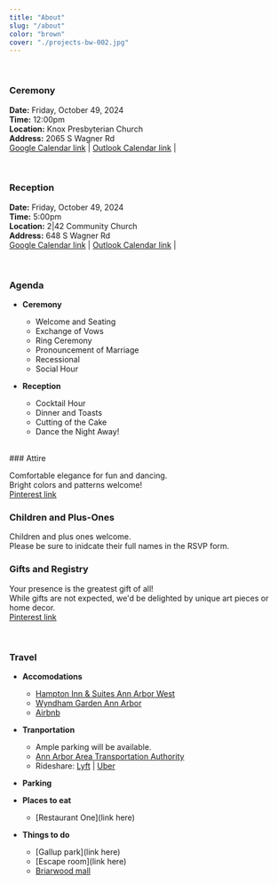 ```yaml
---
title: "About"
slug: "/about"
color: "brown" 
cover: "./projects-bw-002.jpg"
---
```

<br/>

### Ceremony
**Date:** Friday, October 49, 2024 
<br/>**Time:** 12:00pm
<br/>**Location:** Knox Presbyterian Church
<br/>**Address:** 2065 S Wagner Rd
<br/> [Google Calendar link](https://calendar.google.com/calendar/event?action=TEMPLATE&tmeid=MjZyZ3MxZWFndHBjdnJiN2hiNWw5bWNnaHQganN1bGltaW5AbQ&tmsrc=jsulimin%40gmail.com)
| [Outlook Calendar link](ddddd) |

 <br/>

### Reception
**Date:** Friday, October 49, 2024 
<br/>**Time:** 5:00pm
<br/>**Location:** 2|42 Community Church 
<br/>**Address:** 648 S Wagner Rd
<br/>[Google Calendar link](https://calendar.google.com/calendar/event?action=TEMPLATE&tmeid=MjZyZ3MxZWFndHBjdnJiN2hiNWw5bWNnaHQganN1bGltaW5AbQ&tmsrc=jsulimin%40gmail.com)
| [Outlook Calendar link](ddddd) |

<br/>

### Agenda

- **Ceremony**
  - Welcome and Seating
  - Exchange of Vows
  - Ring Ceremony
  - Pronouncement of Marriage
  - Recessional
  - Social Hour

- **Reception**
  - Cocktail Hour
  - Dinner and Toasts
  - Cutting of the Cake
  - Dance the Night Away!


<br/>
### Attire

Comfortable elegance for fun and dancing. 
<br/>Bright colors and patterns welcome! 
<br/>[Pinterest link](ddd)
<br/>

### Children and Plus-Ones 
Children and plus ones welcome. 
<br/>Please be sure to inidcate their full names in the RSVP form. 
 <br/>

### Gifts and Registry 
Your presence is the greatest gift of all! 
<br/>While gifts are not expected, we'd be delighted by unique art pieces or home decor.
<br/>[Pinterest link](ddddd)

<br/>



### Travel 
- **Accomodations** 
  - <a href="https://www.hilton.com/en/hotels/arbwehx-hampton-suites-ann-arbor-west/?SEO_id=GMB-AMER-HX-ARBWEHX&y_source=1_MzI2NDY4Mi03MTUtbG9jYXRpb24ud2Vic2l0ZQ%3D%3D" target="_blank">Hampton Inn & Suites Ann Arbor West</a>
  - <a href="https://www.wyndhamhotels.com/wyndham-garden/ann-arbor-michigan/wyndham-garden-ann-arbor/overview?CID=LC:46q62bu8edfbx3y:36846" target="_blank">Wyndham Garden Ann Arbor</a>
  - <a href="https://www.airbnb.com/" target="_blank">Airbnb</a>
 

- **Tranportation** 
  - Ample parking will be available.
  - [Ann Arbor Area Transportation Authority](https://www.theride.org/)
  - Rideshare: [Lyft](https://www.lyft.com/) | [Uber](https://www.uber.com/) 
- **Parking**


- **Places to eat** 
  - [Restaurant One](link here) 

- **Things to do** 
  - [Gallup park](link here) 
  - [Escape room](link here)
  - [Briarwood mall](link)